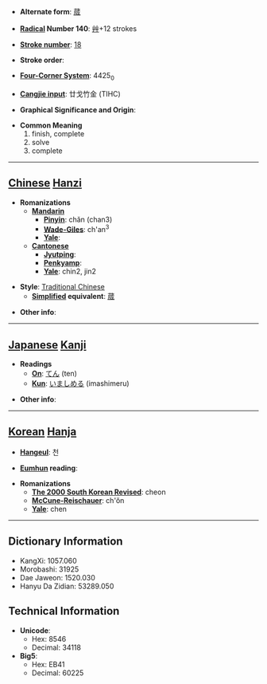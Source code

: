 * '''Alternate form''': [[蒇]]

* '''[[Wiktionary:Chinese radical index| Radical]] Number 140''': [[Wiktionary:Chinese radical index 艸|艸]]+12 strokes

* '''[[Wiktionary:Chinese total strokes index|Stroke number]]''': [[Wiktionary:Chinese total strokes index 18|18]]

* '''Stroke order''': 

* '''[[Wiktionary:Chinese four corner index|Four-Corner System]]''': 4425<sub>0</sub>

* '''[[Wiktionary:Chinese Cangjie index|Cangjie input]]''': 廿戈竹金 (TIHC)

* '''Graphical Significance and Origin''': 

* '''Common Meaning'''
*#finish, complete
*# solve
*# complete


----

== [[Chinese]] [[Hanzi]] ==

* '''Romanizations'''
** '''[[Mandarin]]'''
*** '''[[Pinyin]]''': chǎn (chan3)
*** '''[[Wade-Giles]]''': ch'an<sup>3</sup>
*** '''[[Yale]]''': 
** '''[[Cantonese]]'''
*** '''[[Jyutping]]''':
*** '''[[Penkyamp]]''': 
*** '''[[Yale]]''': chin2, jin2

* '''Style''': [[Traditional Chinese]] 
** '''[[Simplified Chinese|Simplified]] equivalent''': [[蒇]]

* '''Other info''': 

----

== [[Japanese]] [[Kanji]] ==

* '''Readings'''
** '''[[On]]''': [[てん]] (ten)
** '''[[Kun]]''': [[いましめる]] (imashimeru)

* '''Other info''':  

----

== [[Korean]] [[Hanja]] ==

* '''[[Hangeul]]''': 천

* '''[[Eumhun]] reading''': 

* '''Romanizations'''
** '''[[The 2000 South Korean Revised Romanization|The 2000 South Korean Revised]]''': cheon
** '''[[McCune-Reischauer]]''': ch'ŏn
** '''[[Yale]]''': chen

----

== Dictionary Information ==

* KangXi: 1057.060
* Morobashi: 31925
* Dae Jaweon: 1520.030
* Hanyu Da Zidian: 53289.050

== Technical Information ==

* '''Unicode''':
** Hex: 8546
** Decimal: 34118
* '''Big5''':
** Hex: EB41
** Decimal: 60225